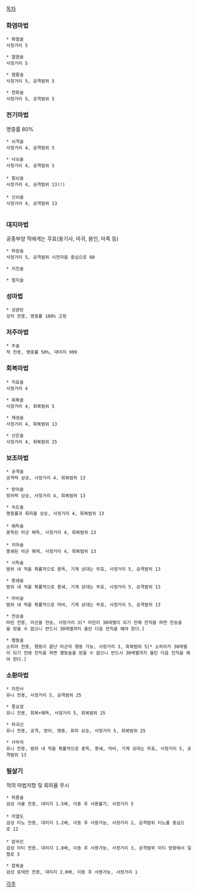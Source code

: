 [[목차]]

=== 화염마법 ===
 
 * 화염술
 사정거리 5
  
 * 열염술
 사정거리 5
  
 * 염룡술
 사정거리 5, 공격범위 5
  
 * 천화술
 사정거리 5, 공격범위 5

=== 전기마법 ===

명중률 80%

 * 뇌격술
 사정거리 4, 공격범위 5
  
 * 낙뇌술
 사정거리 4, 공격범위 5
 
 * 횡뇌술
 사정거리 4, 공격범위 13(!)
 
 * 신뇌술
 사정거리 4, 공격범위 13
  
=== 대지마법 ===

공중부양 적에게는 무효(용기사, 마귀, 용인, 마족 등)

 * 파암술
 사정거리 5, 공격범위 시전자을 중심으로 60
  
 * 지진술

 * 열지술

=== 성마법 ===

 * 성광탄
 성자 전용, 명중률 100% 고정

=== 저주마법 ===

 * 주술
 적 전용, 명중률 50%, 대미지 999

=== 회복마법 ===

 * 치료술
 사정거리 4 
  
 * 회복술
 사정거리 4, 회복범위 5
  
 * 재생술
 사정거리 4, 회복범위 13
  
 * 신은술
 사정거리 4, 회복범위 25

=== 보조마법 ===

 * 공격술
 공격력 상승, 사정거리 4, 회복범위 13
  
 * 방어술
 방어력 상승, 사정거리 4, 회복범위 13
  
 * 속도술
 명중률과 회피율 상승, 사정거리 4, 회복범위 13
 
 * 해독술
 중독된 아군 해독, 사정거리 4, 회복범위 13
 
 * 치마술
 봉쇄된 아군 해제, 사정거리 4, 회복범위 13

 * 시독술
 범위 내 적을 확률적으로 중독, 기계 상대는 무효, 사정거리 5, 공격범위 13

 * 봉쇄술
 범위 내 적을 확률적으로 봉쇄, 기계 상대는 무효, 사정거리 5, 공격범위 13
  
 * 마비술
 범위 내 적을 확률적으로 마비, 기계 상대는 무효, 사정거리 5, 공격범위 13

 * 전송술
 마린 전용, 아군을 전송, 사정거리 3[* 마린이 30레벨이 되기 전에 전직을 하면 전송술을 얻을 수 없으니 반드시 30레벨까지 올린 다음 전직을 해야 한다.]

 * 행동술
 소피아 전용, 행동이 끝난 아군의 행동 가능, 사정거리 3, 회복범위 5[* 소피아가 30레벨이 되기 전에 전직을 하면 행동술을 얻을 수 없으니 반드시 30레벨까지 올린 다음 전직을 해야 한다.]
 
=== 소환마법 ===

 * 치천사
 유니 전용, 사정거리 5, 공격범위 25

 * 풍요정
 유니 전용, 회복+해독, 사정거리 5, 회복범위 25

 * 파괴신
 유니 전용, 공격, 방어, 명중, 회피 상승, 사정거리 5, 회복범위 25

 * 사악귀
 유니 전용, 범위 내 적을 확률적으로 중독, 봉쇄, 마비, 기계 상대는 무효, 사정거리 5, 공격범위 13 

=== 필살기 ===

적의 마법저항 및 회피율 무시

 * 파룡술
 검성 사울 전용, 대미지 1.5배, 이동 후 사용불가, 사정거리 5
 
 * 치열도
 검성 티노 전용, 대미지 1.2배, 이동 후 사용가능, 사정거리 2, 공격범위 티노를 중심으로 12
 
 * 암속인
 검성 미티 전용, 대미지 1.8배, 이동 후 사용가능, 사정거리 3, 공격범위 미티 방향에서 일렬로 3

 * 참혹술
 검성 로테만 전용, 대미지 2.0배, 이동 후 사용가능, 사정거리 1

[[각주]]
